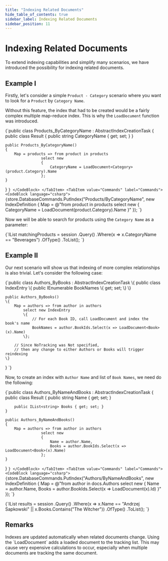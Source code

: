 ```yaml
---
title: "Indexing Related Documents"
hide_table_of_contents: true
sidebar_label: Indexing Related Documents
sidebar_position: 11
---
```



# Indexing Related Documents

To extend indexing capabilities and simplify many scenarios, we have introduced the possibility for indexing related documents.

## Example I

Firstly, let's consider a simple `Product - Category` scenario where you want to look for a `Product` by `Category Name`.

Without this feature, the index that had to be created would be a fairly complex multiple map-reduce index. This is why the `LoadDocument` function was introduced.

<Tabs groupId='languageSyntax'>
<TabItem value="AbstractIndexCreationTask" label="AbstractIndexCreationTask">
<CodeBlock language="csharp">
{`public class Products_ByCategoryName : AbstractIndexCreationTask<Product>
{
	public class Result
	{
		public string CategoryName { get; set; }
	}

	public Products_ByCategoryName()
	{
		Map = products => from product in products
					select new
					{
						CategoryName = LoadDocument<Category>(product.Category).Name
					};
	}
}
`}
</CodeBlock>
</TabItem>
<TabItem value="Commands" label="Commands">
<CodeBlock language="csharp">
{`store.DatabaseCommands.PutIndex("Products/ByCategoryName", new IndexDefinition
{
	Map = @"from product in products
		select new
		{
			CategoryName = LoadDocument(product.Category).Name
		}"
});
`}
</CodeBlock>
</TabItem>
</Tabs>

Now we will be able to search for products using the `Category Name` as a parameter:

<TabItem value="indexing_related_documents_7" label="indexing_related_documents_7">
<CodeBlock language="csharp">
{`IList<Product> matchingProducts = session
    .Query<Products_ByCategoryName_NoTracking.IndexEntry, Products_ByCategoryName_NoTracking>()
    .Where(x => x.CategoryName == "Beverages")
    .OfType<Product>()
    .ToList();
`}
</CodeBlock>
</TabItem>

## Example II

Our next scenario will show us that indexing of more complex relationships is also trivial. Let's consider the following case:

<TabItem value="indexing_related_documents_4" label="indexing_related_documents_4">
<CodeBlock language="csharp">
{`public class Authors_ByBooks : AbstractIndexCreationTask<Author>
\{
    public class IndexEntry
    \{
        public IEnumerable<string> BookNames \{ get; set; \}
    \}

    public Authors_ByBooks()
    \{
        Map = authors => from author in authors
            select new IndexEntry
            \{
                // For each Book ID, call LoadDocument and index the book's name
                BookNames = author.BookIds.Select(x => LoadDocument<Book>(x).Name)
            \};
        
        // Since NoTracking was Not specified,
        // then any change to either Authors or Books will trigger reindexing 
    \}
\}
`}
</CodeBlock>
</TabItem>

Now, to create an index with `Author Name` and list of `Book Names`, we need do the following:

<Tabs groupId='languageSyntax'>
<TabItem value="AbstractIndexCreationTask" label="AbstractIndexCreationTask">
<CodeBlock language="csharp">
{`public class Authors_ByNameAndBooks : AbstractIndexCreationTask<Author>
{
	public class Result
	{
		public string Name { get; set; }

		public IList<string> Books { get; set; }
	}

	public Authors_ByNameAndBooks()
	{
		Map = authors => from author in authors
					select new
					{
						Name = author.Name,
						Books = author.BookIds.Select(x => LoadDocument<Book>(x).Name)
					};
	}
}
`}
</CodeBlock>
</TabItem>
<TabItem value="Commands" label="Commands">
<CodeBlock language="csharp">
{`store.DatabaseCommands.PutIndex("Authors/ByNameAndBooks", new IndexDefinition
{
	Map = @"from author in docs.Authors
		select new
		{
			Name = author.Name,
			Books = author.BookIds.Select(x => LoadDocument(x).Id)
		}"
});
`}
</CodeBlock>
</TabItem>
</Tabs>

<TabItem value="indexing_related_documents_8" label="indexing_related_documents_8">
<CodeBlock language="csharp">
{`IList<Author> results = session
    .Query<Authors_ByNameAndBooks.Result, Authors_ByNameAndBooks>()
    .Where(x => x.Name == "Andrzej Sapkowski" || x.Books.Contains("The Witcher"))
    .OfType<Author>()
    .ToList();
`}
</CodeBlock>
</TabItem>

## Remarks

<Admonition type="info" title="Info">
Indexes are updated automatically when related documents change.
</Admonition>

<Admonition type="warning" title="Warning">
Using the `LoadDocument` adds a loaded document to the tracking list. This may cause very expensive calculations to occur, especially when multiple documents are tracking the same document.
</Admonition>

